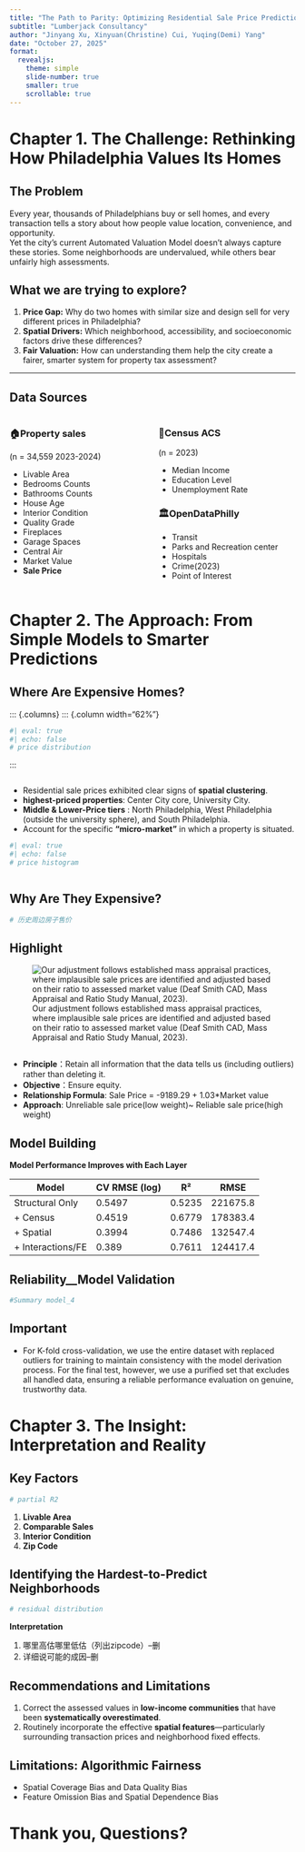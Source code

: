 ```yaml
---
title: "The Path to Parity: Optimizing Residential Sale Price Prediction for Fair Taxation"
subtitle: "Lumberjack Consultancy"
author: "Jinyang Xu, Xinyuan(Christine) Cui, Yuqing(Demi) Yang"
date: "October 27, 2025"
format: 
  revealjs:
    theme: simple
    slide-number: true
    smaller: true
    scrollable: true
---
```


# Chapter 1. The Challenge: Rethinking How Philadelphia Values Its Homes

## The Problem

Every year, thousands of Philadelphians buy or sell homes, and every transaction tells a story about how people value location, convenience, and opportunity.  
Yet the city’s current Automated Valuation Model doesn’t always capture these stories. Some neighborhoods are undervalued, while others bear unfairly high assessments.

::: {.callout-tip}
## What we are trying to explore?

1. **Price Gap:** Why do two homes with similar size and design sell for very different prices in Philadelphia?
2. **Spatial Drivers:** Which neighborhood, accessibility, and socioeconomic factors drive these differences?
3. **Fair Valuation:** How can understanding them help the city create a fairer, smarter system for property tax assessment?

:::

---

## Data Sources

::: {.columns}
::: {.column width="50%"}
### 🏠Property sales
(n = 34,559 2023-2024)

- Livable Area
- Bedrooms Counts
- Bathrooms Counts
- House Age
- Interior Condition
- Quality Grade
- Fireplaces
- Garage Spaces
- Central Air
- Market Value
- **Sale Price**
:::

::: {.column width="50%"}
### 🔢Census ACS
(n = 2023)

- Median Income
- Education Level
- Unemployment Rate

### 🏛OpenDataPhilly

- Transit
- Parks and Recreation center
- Hospitals
- Crime(2023)
- Point of Interest
:::
:::

# Chapter 2. The Approach: From Simple Models to Smarter Predictions


## Where Are Expensive Homes?
::: {.columns}
::: {.column width="62%"}

```r
#| eval: true
#| echo: false
# price distribution

```
:::

::: {.columns}
::: {.column width="38%"}

- Residential sale prices exhibited clear signs of **spatial clustering**.
-  **highest-priced properties**: Center City core, University City.
-  **Middle & Lower-Price tiers** : North Philadelphia, West Philadelphia (outside the university sphere), and South Philadelphia.
- Account for the specific **"micro-market"** in which a property is situated.

```r
#| eval: true
#| echo: false
# price histogram

```
:::
:::


## Why Are They Expensive?
```r
# 历史周边房子售价

```


## Highlight
![Our adjustment follows established mass appraisal practices, where implausible sale prices are identified and adjusted based on their ratio to assessed market value (Deaf Smith CAD, Mass Appraisal and Ratio Study Manual, 2023).](highlight.png)
```r

```

- **Principle**：Retain all information that the data tells us (including outliers) rather than deleting it.
- **Objective**：Ensure equity.
- **Relationship Formula**: Sale Price = -9189.29 + 1.03*Market value
- **Approach**: Unreliable sale price(low weight)~ Reliable sale price(high weight)


## Model Building

**Model Performance Improves with Each Layer**

| Model | CV RMSE (log) | R² | RMSE |
|-------|---------------|----|------|
| Structural Only | 0.5497 | 0.5235 | 221675.8 |
| + Census | 0.4519 | 0.6779 | 178383.4 |
| + Spatial | 0.3994 | 0.7486 | 132547.4 |
| + Interactions/FE | 0.389 | 0.7611 | 124417.4|


## Reliability__Model Validation

```r
#Summary model_4

```

::: {.callout-important}
## Important
- For K-fold cross-validation, we use the entire dataset with replaced outliers for training to maintain consistency with the model derivation process. For the final test, however, we use a purified set that excludes all handled data, ensuring a reliable performance evaluation on genuine, trustworthy data.
:::

# Chapter 3. The Insight: Interpretation and Reality

## Key Factors

```r
# partial R2

```

1. **Livable Area**
2. **Comparable Sales**
3. **Interior Condition**
4. **Zip Code**


## Identifying the Hardest-to-Predict Neighborhoods
```r
# residual distribution

```
**Interpretation**

1. 哪里高估哪里低估（列出zipcode）--删
2. 详细说可能的成因--删


## Recommendations and Limitations

1. Correct the assessed values in **low-income communities** that have been **systematically overestimated**.
2. Routinely incorporate the effective **spatial features**—particularly surrounding transaction prices and neighborhood fixed effects.

::: {.callout-important}
## Limitations: Algorithmic Fairness
- Spatial Coverage Bias and Data Quality Bias
- Feature Omission Bias and Spatial Dependence Bias
:::


# Thank you, Questions?

